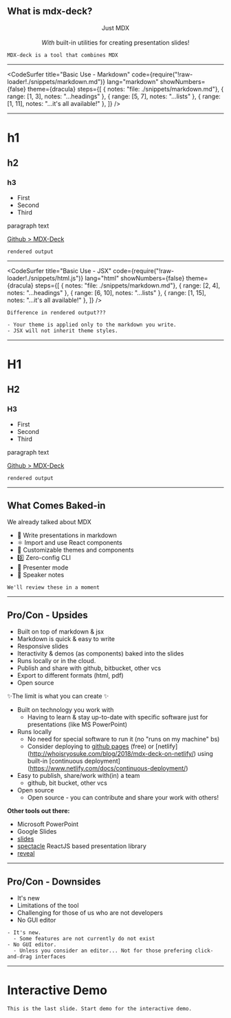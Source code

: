 

## What is mdx-deck?

<Appear>
    <div>
        <Center>Just MDX</Center>
        <br />
    </div>
    <div>
        <Center><em>With</em> built-in utilities for creating presentation slides!</Center>
    </div>
</Appear>


```notes
MDX-deck is a tool that combines MDX
```
---

<CodeSurfer
  title="Basic Use - Markdown"
  code={require("!raw-loader!./snippets/markdown.md")}
  lang="markdown"
  showNumbers={false}
  theme={dracula}
  steps={[
    { notes: "file: ./snippets/markdown.md"},
    { range: [1, 3], notes: "...headings" },
    { range: [5, 7], notes: "...lists" },
    { range: [1, 11], notes: "...it's all available!" },
  ]}
/>

---
# h1
## h2
### h3

- First
- Second
- Third

paragraph text

[Github > MDX-Deck](https://github.com/jxnblk/mdx-deck)

```notes
rendered output
```
---

<CodeSurfer
  title="Basic Use - JSX"
  code={require("!raw-loader!./snippets/html.js")}
  lang="html"
  showNumbers={false}
  theme={dracula}
  steps={[
    { notes: "file: ./snippets/markdown.md"},
    { range: [2, 4], notes: "...headings" },
    { range: [6, 10], notes: "...lists" },
    { range: [1, 15], notes: "...it's all available!" },
  ]}
/>

```notes
Difference in rendered output???

- Your theme is applied only to the markdown you write.
- JSX will not inherit theme styles.
```

---

<div style={{
    textAlign: "center"
  }}>
    <h1 style={{color: "#61dafb"}}>H1</h1>
    <h2 style={{color: "#61dafb"}}>H2</h2>
    <h3 style={{color: "#61dafb"}}>H3</h3>
    <ul>
        <li style={{ "list-style-type": "square", textAlign: "left" }}>First</li>
        <li style={{ "list-style-type": "square", textAlign: "left" }}>Second</li>
        <li style={{ "list-style-type": "square", textAlign: "left" }}>Third</li>
    </ul>
    <p>paragraph text</p>
    <a style={{color: "#61dafb"}} href="https://github.com/jxnblk/mdx-deck">Github > MDX-Deck</a>
</div>

```notes
rendered output
```

---
## What Comes Baked-in

We already talked about MDX

- 📝 Write presentations in markdown
- ⚛️ Import and use React components
- 💅 Customizable themes and components
- 0️⃣ Zero-config CLI
- 💁 Presenter mode
- 📓 Speaker notes

```notes
We'll review these in a moment
```
---

## Pro/Con - Upsides

- Built on top of markdown & jsx
- Markdown is quick & easy to write
- Responsive slides
- Iteractivity & demos (as components) baked into the slides
- Runs locally or in the cloud.
- Publish and share with github, bitbucket, other vcs
- Export to different formats (html, pdf)
- Open source

✨The limit is what you can create ✨

<Notes>

- Built on technology you work with
  - Having to learn & stay up-to-date with specific software just for presentations (like MS PowerPoint)
- Runs locally
  - No need for special software to run it (no "runs on my machine" bs)
  - Consider deploying to [github pages](https://pages.github.com/) (free) or [netlify] (http://whoisryosuke.com/blog/2018/mdx-deck-on-netlify/) using built-in [continuous deployment] (https://www.netlify.com/docs/continuous-deployment/)
- Easy to publish, share/work with(in) a team
  - github, bit bucket, other vcs
- Open source
  - Open source - you can contribute and share your work with others!

**Other tools out there:**

- Microsoft PowerPoint
- Google Slides
- [slides](https://slides.com/features)
- [spectacle](https://github.com/FormidableLabs/spectacle) ReactJS based presentation library
- [reveal](https://github.com/hakimel/reveal.js/)

</Notes>

---

## Pro/Con - Downsides

- It's new
- Limitations of the tool
- Challenging for those of us who are not developers
- No GUI editor

```notes
- It's new.
  - Some features are not currently do not exist
- No GUI editor.
  - Unless you consider an editor... Not for those prefering click-and-drag interfaces
```

---
# Interactive Demo

```notes
This is the last slide. Start demo for the interactive demo.
```
